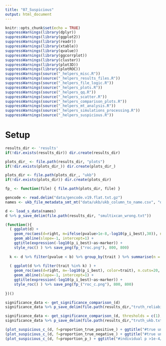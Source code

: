 ```yaml
---
title: "07_Suspicious"
output: html_document
---
```

```r
knitr::opts_chunk$set(echo = TRUE)
suppressWarnings(library(dplyr))
suppressWarnings(library(ggplot2))
suppressWarnings(library(readr))
suppressWarnings(library(xtable))
suppressWarnings(library(qvalue))
suppressWarnings(library(ggcorrplot))
suppressWarnings(library(cluster))
suppressWarnings(library(plot3D))
suppressWarnings(library(plotROC))
suppressWarnings(source("_helpers_misc.R"))
suppressWarnings(source("_helpers_results_files.R"))
suppressWarnings(source("_helpers_file_logic.R"))
suppressWarnings(source("_helpers_plots.R"))
suppressWarnings(source("_helpers_qq.R"))
suppressWarnings(source("_helpers_scatter.R"))
suppressWarnings(source("_helpers_comparison_plots.R"))
suppressWarnings(source("_helpers_mt_analysis.R"))
suppressWarnings(source("_helpers_simulations_processing.R"))
suppressWarnings(source("_helpers_suspicious.R"))
```

# Setup

```r
results_dir <- 'results'
if(!dir.exists(results_dir)) dir.create(results_dir)

plots_dir_ <- file.path(results_dir, "plots")
if(!dir.exists(plots_dir_)) dir.create(plots_dir_)

plots_dir <- file.path(plots_dir_, "ukb")
if(!dir.exists(plots_dir)) dir.create(plots_dir)

fp_ <- function(file) { file.path(plots_dir, file) }
```

```r
gencode <- read.delim("data/gencode.v19.flat.txt.gz")
names <- ukb_file_metadata_smt_mt("data/ukb/ukb_column_to_name.csv", "data/ukb/smt_ukb_ccn_30", "data/ukb/mt_ukb_cn30")
```

```r
d <- load_s_data(names)
d %>% p_save_delim(file.path(results_dir, "smultixcan_wrong.txt"))
```

```r
(function(){
  ( ggplot(d) + 
    geom_roc(aes(d=right, m=ifelse(pvalue>1e-8,-log10(p_i_best),30)), n.cuts=20, cutoffs.at = seq(1,15, 0.5)) +
    geom_abline(slope=-1, intercept=1) +
    ggtitle(expression(-log10(p_i_best)~as~marker)) +
    style_roc() ) %>% save_png(fp_("roc.png"), 800, 800)
  
  k <- d %>% filter(pvalue < b) %>% group_by(trait ) %>% summarise(n = n()) %>% filter(n>50) %>% .$trait
  
  ( ggplot(d %>% filter(trait %in% k) ) + 
    geom_roc(aes(d=right, m=-log10(p_i_best), color=trait), n.cuts=20, show.legend=FALSE) +
    geom_abline(slope=-1, intercept=1) +
    ggtitle(expression(-log10(p_i_best)~as~marker)) +
    style_roc() ) %>% save_png(fp_("roc_c.png"), 800, 800)
  
})()
```

```r
significance_data <- get_significance_comparison_(d)
significance_data %>% p_save_delim(file.path(results_dir,"truth_reliability_ukb.txt"))
```

```r
significance_data <- get_significance_comparison_(d, thresholds = c(1), f=significative_)
significance_data %>% p_save_delim(file.path(results_dir,"truth_ukb.txt"))
```


```r
(plot_suspicious_c_(d, f=proportion_true_positive_) + ggtitle("#true unreliable / #significant")) %>% save_png(fp_("_bs.png"), 600, 600)
(plot_suspicious_c_(d, f=proportion_true_negative_) + ggtitle("#true unreliable / #insignificant")) %>% save_png(fp_("_bi.png"), 600, 600)
(plot_suspicious_c_(d, f=proportion_p_) + ggtitle("#individual p >1e-4/#unreliable")) %>% save_png(fp_("_bp.png"), 600, 600)
```
